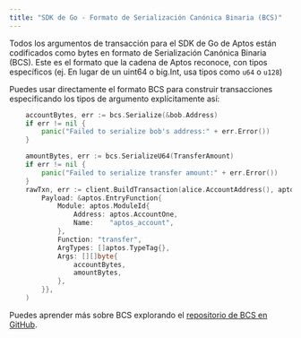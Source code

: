 ```yaml
---
title: "SDK de Go - Formato de Serialización Canónica Binaria (BCS)"
---
```


Todos los argumentos de transacción para el SDK de Go de Aptos están codificados como bytes en formato de
Serialización Canónica Binaria (BCS). Este es el formato que la cadena de Aptos
reconoce, con tipos específicos (ej. En lugar de un uint64 o big.Int, usa
tipos como `u64` o `u128`)

Puedes usar directamente el formato BCS para construir transacciones especificando los tipos de argumento explícitamente así:

```go filename="example.go"
	accountBytes, err := bcs.Serialize(&bob.Address)
	if err != nil {
		panic("Failed to serialize bob's address:" + err.Error())
	}

	amountBytes, err := bcs.SerializeU64(TransferAmount)
	if err != nil {
		panic("Failed to serialize transfer amount:" + err.Error())
	}
	rawTxn, err := client.BuildTransaction(alice.AccountAddress(), aptos.TransactionPayload{
		Payload: &aptos.EntryFunction{
			Module: aptos.ModuleId{
				Address: aptos.AccountOne,
				Name:    "aptos_account",
			},
			Function: "transfer",
			ArgTypes: []aptos.TypeTag{},
			Args: [][]byte{
				accountBytes,
				amountBytes,
			},
		}},
	)
```

Puedes aprender más sobre BCS explorando el [repositorio de BCS en GitHub](https://github.com/aptos-labs/bcs).
